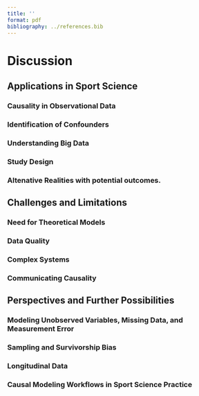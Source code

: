 ```yaml
---
title: ''
format: pdf
bibliography: ../references.bib
---
```


# Discussion

<!-- This thesis ... State main finding and introduce structure of discussion -->

## Applications in Sport Science

### Causality in Observational Data

<!-- RCT often impossible. Especially in elite sports (hard to do experiments) or when it comes to explaining sport performance (no direct manipulation of predictors possible). -->

### Identification of Confounders

<!-- Even in RCT. Which variables to include/exclude in the statistical analyses. Potential problems with current approaches (all, random, all significant, none).  -->

### Understanding Big Data

<!-- Large amount data. Currently analyzed with ML and traditional LR. May be good for prediction, but often does not help understanding. Even for prediction tasks understanding is vital. Understand why a model is failing in some cases, how a system works in new environments, and how to actually interfere. -->

<!-- Maybe (Hypothetical) example of predicting marathon performance with training data -->

### Study Design

<!-- which (confounding) variables to measure, can the causal question aimed for be answered with the design. -->

### Altenative Realities with potential outcomes.

<!-- something with potential outcomes, but need to find an example -->

## Challenges and Limitations

### Need for Theoretical Models

<!-- causal inference need causal models. They are subjective. They are hard to prove or disprove. They rely on scientific consensus. -->

<!-- however all science implicitly relies on these. With causal inference they are just explicitly formalized, making it easier to discuss them and understand their implications. -->

### Data Quality

<!-- Even a correct model can not answer the questions if it has the wrong data. Incorrect or noisy data limits research, and causal inference can not really help here. Sometimes no perfect model exists. -->

<!-- however this is an issue for all types of analysis. Causal inference has tools to deal with error and missingness of data -->

### Complex Systems

<!-- all causal models are a simplification of the reality, which can not be adequately portrayed. DAGs can miss many variables and possible relations, so caution is needed. -->

<!-- however the only way to understand complex systems is model them in restricted environments or simpler form. To ultimately infer in them, we need to understand their structure, often not in detail, but the most important aspects. This is what causal modeling aims to provide. -->

### Communicating Causality

<!-- something about causal and non-causal language, stating assumptions, etc -->

## Perspectives and Further Possibilities

### Modeling Unobserved Variables, Missing Data, and Measurement Error

<!-- maybe measurement error in VO2max or RPE as proxy of motivation -->

### Sampling and Survivorship Bias

<!-- example: running economy and Vo2max. Apparent negative relationship in elite runners. May stem from sampling bias (good runners are good in either one or the other) -->

### Longitudinal Data

<!-- DAGs are fixed in time. Can be used for longitudinal data if time-points are separate notes. Make example of exercise intervention. Maybe SEM as an alternative -->

### Causal Modeling Workflows in Sport Science Practice

<!-- Implementation of causal modeling is part of a general revision of the scientific workflow in sport science. Link to preregistration, reproducibility -->

<!-- combining expert domain knowledge (expertise) for creating models and outside domain knowledge (data analysis skills/statistics) -->

<!-- First: Identify task as description, prediction, causal inference -->
<!-- Second: State your estimand (and create a theoretical model) -->
<!-- Third: Plan study or data analysis accordingly -->
<!-- Fourth: Model the data accordingly -->
<!-- Test assumptions, robustness -->
<!-- Communicate process, results and assumptions -->



